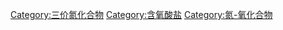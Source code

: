 {{catmore}}
{{Commonscat|Nitrites}}

[[Category:三价氮化合物|Category:三价氮化合物]]
[[Category:含氧酸盐|Category:含氧酸盐]]
[[Category:氮-氧化合物|Category:氮-氧化合物]]